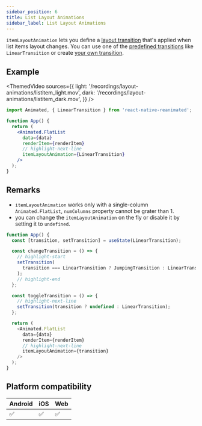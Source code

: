 ```yaml
---
sidebar_position: 6
title: List Layout Animations
sidebar_label: List Layout Animations
---
```


`itemLayoutAnimation` lets you define a [layout transition](/docs/layout-animations/layout-transitions) that's applied when list items layout changes. You can use one of the [predefined transitions](/docs/layout-animations/layout-transitions#predefined-transitions) like `LinearTransition` or create [your own transition](/docs/layout-animations/custom-animations#custom-layout-transition).

## Example

<Row>

<ThemedVideo
  sources={{
    light: '/recordings/layout-animations/listitem_light.mov',
    dark: '/recordings/layout-animations/listitem_dark.mov',
  }}
/>

<div style={{flexGrow: 1}}>

```jsx
import Animated, { LinearTransition } from 'react-native-reanimated';

function App() {
  return (
    <Animated.FlatList
      data={data}
      renderItem={renderItem}
      // highlight-next-line
      itemLayoutAnimation={LinearTransition}
    />
  );
}
```

</div>

</Row>

## Remarks

- `itemLayoutAnimation` works only with a single-column `Animated.FlatList`, `numColumns` property cannot be grater than 1.
- you can change the `itemLayoutAnimation` on the fly or disable it by setting it to `undefined`.

<Indent>

```javascript
function App() {
  const [transition, setTransition] = useState(LinearTransition);

  const changeTransition = () => {
    // highlight-start
    setTransition(
      transition === LinearTransition ? JumpingTransition : LinearTransition
    );
    // highlight-end
  };

  const toggleTransition = () => {
    // highlight-next-line
    setTransition(transition ? undefined : LinearTransition);
  };

  return (
    <Animated.FlatList
      data={data}
      renderItem={renderItem}
      // highlight-next-line
      itemLayoutAnimation={transition}
    />
  );
}
```

</Indent>

## Platform compatibility

<div className="platform-compatibility">

| Android | iOS | Web |
| ------- | --- | --- |
| ✅      | ✅  | ✅  |

</div>
